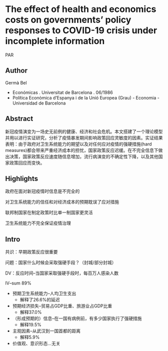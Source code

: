 # The effect of health and economics costs on governments' policy responses to COVID-19 crisis under incomplete information

PAR

## Author

Germà Bel

* Económicas . Universitat de Barcelona . 06/1986
* Política Econòmica d'Espanya i de la Unió Europea (Grau) - Economia - Universidad de Barcelona

## Abstract

新冠疫情演变为一场史无前例的健康、经济和社会危机。本文搭建了一个理论模型并用以进行实证研究，分析了疫情暴发期间影响政策回应灵敏度的因素。实证结果表明：由于政府对卫生系统能力的期望以及对任何应对疫情的强硬措施(hard measures)都会带来严重经济成本的担忧，国家政策反应迟缓。在不完全信息下做出决策，国家政策反应速度随信息增加，流行病演变的不确定性下降，以及其他国家政策回应而变快。

## Highlights

政府在面对新冠疫情时信息是不完全的

对卫生系统能力的信任和对经济成本的预期耽误了应对措施

联邦制国家在制定政策时比单一制国家更灵活

卫生系统能力不完全保证疫情治理

## Intro

共识：早期政策反应很重要

问题：国家什么时候会采取强硬手段？（封城/部分封城）

DV：反应时间--当国家采取强硬手段时，每百万人感染人数

IV--sum 89%

* 预期卫生系统能力--人均卫生支出
  * 解释了26.6%的延迟
* 预期经济损失--贸易占GDP比重、旅游业占GDP比重
  * 解释37.0%
* （形成预期的）信息--在一国有病例前，有多少国家执行了强硬措施
  * 解释19.5%
* 主观因素--从武汉到一国首都的距离
  * 解释5.9%
* 价值观、意识形态...无关

